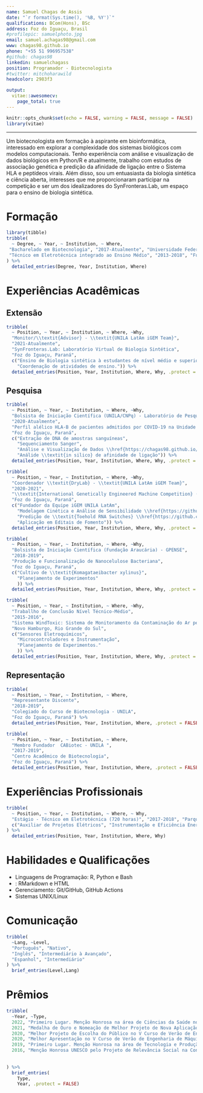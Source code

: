 ```yaml
---
name: Samuel Chagas de Assis
date: "`r format(Sys.time(), '%B, %Y')`"
qualifications: BCom(Hons), BSc
address: Foz do Iguaçu, Brasil
#profilepic: samuelphoto.jpg
email: samuel.achagas98@gmail.com
www: chagas98.github.io
phone: "+55 51 996957538"
#github: chagas98
linkedin: samuelchagass
position: Programador - Biotecnologista
#twitter: mitchoharawild
headcolor: 2983f3

output: 
  vitae::awesomecv:
    page_total: true
---
```


```r
knitr::opts_chunk$set(echo = FALSE, warning = FALSE, message = FALSE)
library(vitae)
```

---
\newcommand\tab[1][1cm]{\hspace*{#1}}
\begingroup
\fontsize{10}{12}\selectfont
\tab[1cm]Um biotecnologista em formação à aspirante em bioinformática, interessado em explorar a complexidade dos sistemas biológicos com modelos computacionais. Tenho experiência com análise e visualização de dados biológicos em Python/R e atualmente, trabalho com estudos de associação genética e predição da afinidade de ligação entre o Sistema HLA e peptídeos virais. Além disso, sou um entuasiasta da biologia sintética e ciência aberta, interesses que me proporcionaram participar na competição \textit{International Genetically Engineered Machine} e ser um dos idealizadores do SynFronteras.Lab, um espaço para o ensino de biologia sintética.  

\endgroup

# Formação

```r
library(tibble)
tribble(
  ~ Degree, ~ Year, ~ Institution, ~ Where,
 "Bacharelado em Biotecnologia", "2017-Atualmente", "Universidade Federal da Integração Latino-Americana (UNILA)", "Foz do Iguaçu, Paraná",
 "Técnico em Eletrotécnica integrado ao Ensino Médio", "2013-2018", "Fundação Escola Técnica Liberato Salzano Vieira da Cunha", "Novo Hamburgo, Rio Grande do Sul"
) %>% 
  detailed_entries(Degree, Year, Institution, Where)
```

# Experiências Acadêmicas

## Extensão

```r
tribble(
  ~ Position, ~ Year, ~ Institution, ~ Where, ~Why,
  "Monitor/\\textit{Advisor} - \\textit{UNILA LatAm iGEM Team}", 
  "2021-Atualmente", 
  "SynFronteras.Lab: Laboratório Virtual de Biologia Sintética", 
  "Foz do Iguaçu, Paraná", 
  c("Ensino de Biologia sintética à estudantes de nível médio e superior;",
    "Coordenação de atividades de ensino.")) %>% 
  detailed_entries(Position, Year, Institution, Where, Why, .protect = FALSE)
```


## Pesquisa

```r
tribble(
  ~ Position, ~ Year, ~ Institution, ~ Where, ~Why,
  "Bolsista de Iniciação Científica (UNILA/CNPq) - Laboratório de Pesquisas em Ciências Médicas (LPCM)", 
  "2020-Atualmente", 
  "Perfil alélico HLA-B de pacientes admitidos por COVID-19 na Unidade de Tratamento Intensivo (UTI).", 
  "Foz do Iguaçu, Paraná", 
  c("Extração de DNA de amostras sanguíneas",
    "Sequenciamento Sanger",
    "Análise e Visualização de Dados \\href{https://chagas98.github.io/hlafozpublic/SupplementaryMaterial.html}{(\\underline{Código}).}",
    "Análide \\textit{in silico} de afinidade de ligação")) %>% 
  detailed_entries(Position, Year, Institution, Where, Why, .protect = FALSE)
```

```r
tribble(
  ~ Position, ~ Year, ~ Institution, ~ Where, ~Why,
  "Coordenador \\textit{DryLab} - \\textit{UNILA LatAm iGEM Team}", 
  "2020-2021", 
  "\\textit{International Genetically Engineered Machine Competition} (iGEM)", 
  "Foz do Iguaçu, Paraná", 
  c("Fundador da Equipe iGEM UNILA LatAm", 
    "Modelagem Cinética e Análise de Sensibilidade \\href{https://github.com/chagas98/iGEM2021_Modeling}{(\\underline{Código})}", 
    "Predição de \\textit{Toehold RNA Switches} \\href{https://github.com/igemsoftware2021/CarpinchoToeholdDesigner}{(\\underline{Código})}",
    "Aplicação em Editais de Fomento")) %>% 
  detailed_entries(Position, Year, Institution, Where, Why, .protect = FALSE)
```

```r
tribble(
  ~ Position, ~ Year, ~ Institution, ~ Where, ~Why,
  "Bolsista de Iniciação Científica (Fundação Araucária) - GPENSE", 
  "2018-2019", 
  "Produção e Funcionalização de Nanocelulose Bacteriana", 
  "Foz do Iguaçu, Paraná", 
  c("Cultivo de \\textit{Komagataeibacter xylinus}",
    "Planejamento de Experimentos"
    )) %>% 
  detailed_entries(Position, Year, Institution, Where, Why, .protect = FALSE)
```

```r
tribble(
  ~ Position, ~ Year, ~ Institution, ~ Where, ~Why,
  "Traballho de Conclusão Nível Técnico-Médio", 
  "2015-2016", 
  "Sistema WindToxic: Sistema de Monitoramento da Contaminação do Ar pelo Herbicida Glifosato",
  "Novo Hamburgo, Rio Grande do Sul", 
  c("Sensores Eletroquímicos",
    "Microcontroladores e Instrumentação",
    "Planejamento de Experimentos."
    )) %>% 
  detailed_entries(Position, Year, Institution, Where, Why, .protect = FALSE)
```

## Representação

```r
tribble(
  ~ Position, ~ Year, ~ Institution, ~ Where,
  "Representante Discente", 
  "2018-2019", 
  "Colegiado do Curso de Biotecnologia - UNILA", 
  "Foz do Iguaçu, Paraná") %>% 
  detailed_entries(Position, Year, Institution, Where, .protect = FALSE)
```

```r
tribble(
  ~ Position, ~ Year, ~ Institution, ~ Where,
  "Membro Fundador  CABiotec - UNILA ", 
  "2017-2019", 
  "Centro Acadêmico de Biotecnologia", 
  "Foz do Iguaçu, Paraná") %>% 
  detailed_entries(Position, Year, Institution, Where, .protect = FALSE)
```

# Experiências Profissionais

```r
tribble(
  ~ Position, ~ Year, ~ Institution, ~ Where, ~ Why,
  "Estágio - Técnico em Eletrotécnica (720 horas)", "2017-2018", "Parque Tecnológico Itaipu (PTI - Brasil)", "Foz do Iguaçu, Paraná",
  c("Auxiliar de Projetos Elétricos", "Instrumentação e Eficiência Energética")
) %>% 
  detailed_entries(Position, Year, Institution, Where, Why)
```

# Habilidades e Qualificações

\begingroup
\fontsize{10}{12}\selectfont

* Linguagens de Programação: R, Python e Bash
* \textit{Markup}: RMarkdown e HTML
* Gerenciamento: Git/GitHub, GitHub Actions
* Sistemas UNIX/Linux


\endgroup


# Comunicação

```r
tribble(
  ~Lang, ~Level,
  "Português", "Nativo",
  "Inglês", "Intermediário à Avançado",
  "Espanhol", "Intermediário"
) %>% 
  brief_entries(Level,Lang)
```

# Prêmios

```r
tribble(
  ~Year, ~Type,
  2022, "Primeiro Lugar. Menção Honrosa na área de Ciências da Saúde no XI EICTI - UNILA",
  2021, "Medalha de Ouro e Nomeação de Melhor Projeto de Nova Aplicação e Práticas Humanas na \\textit{International Genetically Engineering Machine Competition} (iGEM)",
  2020, "Melhor Projeto de Escolha do Público no V Curso de Verão de Engenharia de Máquinas Biológicas - UFMG",
  2020, "Melhor Apresentação no V Curso de Verão de Engenharia de Máquinas Biológicas - UFMG",
  2019, "Primeiro Lugar. Menção Honrosa na área de Tecnologia e Produção no VII SEUNI - UNILA",
  2016, "Menção Honrosa UNESCO pelo Projeto de Relevância Social na Conferência Internacional de Ciência e Tecnologia de Nível Médio - MOSTRATEC/UNESCO",
  
  
) %>% 
  brief_entries(
    Type,
    Year, .protect = FALSE)
```

